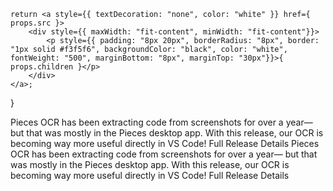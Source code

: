     return <a style={{ textDecoration: "none", color: "white" }} href={ props.src }>
        <div style={{ maxWidth: "fit-content", minWidth: "fit-content"}}>
            <p style={{ padding: "8px 20px", borderRadius: "8px", border: "1px solid #f3f5f6", backgroundColor: "black", color: "white", fontWeight: "500", marginBottom: "8px", marginTop: "30px"}}>{ props.children }</p>
        </div>
    </a>;
}

<Accordion defaultOpen title="Pieces for VS Code 0.1.20: OCR just got an upgrade ✅ Preview & Edit Code from Screenshots in VS Code">
    Pieces OCR has been extracting code from screenshots for over a year— but that was mostly in the Pieces desktop app. With this release, our OCR is becoming way more useful directly in VS Code!
    <ClickThrough src="/updates/pieces-for-vs-code-0120-ocr-just-got-an-upgrade-preview-edit-code-from-screenshots-in-vs">Full Release Details</ClickThrough>
</Accordion>

<Accordion title="Pieces for VS Code 0.1.20: OCR just got an upgrade ✅ Preview & Edit Code from Screenshots in VS Code">
    Pieces OCR has been extracting code from screenshots for over a year— but that was mostly in the Pieces desktop app. With this release, our OCR is becoming way more useful directly in VS Code!
    <ClickThrough src="/updates/pieces-for-vs-code-0120-ocr-just-got-an-upgrade-preview-edit-code-from-screenshots-in-vs">Full Release Details</ClickThrough>
</Accordion>